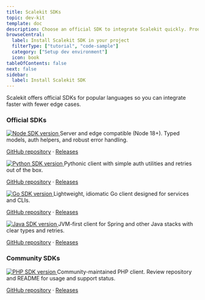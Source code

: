 ```yaml
---
title: Scalekit SDKs
topic: dev-kit
template: doc
description: Choose an official SDK to integrate Scalekit quickly. Production-ready clients with auth helpers, retries, and typed models.
browseCentral:
  label: Install Scalekit SDK in your project
  filterType: ["tutorial", "code-sample"]
  category: ["Setup dev environment"]
  icon: book
tableOfContents: false
next: false
sidebar:
  label: Install Scalekit SDK
---
```




Scalekit offers official SDKs for popular languages so you can integrate faster with fewer edge cases.


<InstallSDK />


### Official SDKs

<CardGrid>
  <FoldCard title="Node.js SDK" iconKey="node">
    <a href="https://github.com/scalekit-inc/scalekit-sdk-node/releases" target="_blank" rel="noopener" class="sdk-badge">
      <img alt="Node SDK version" loading="lazy" decoding="async" src="https://img.shields.io/github/v/tag/scalekit-inc/scalekit-sdk-node.svg?sort=semver&label=version&style=flat-square&color=brightgreen&labelColor=2f2f2f&cacheSeconds=3600" onerror="this.style.display='none'; this.nextElementSibling.style.display='inline-block'" />
    </a>
    Server and edge compatible (Node 18+). Typed models, auth helpers, and robust error handling.
    <p class="sdk-links"><a href="https://github.com/scalekit-inc/scalekit-sdk-node" target="_blank" rel="noopener">GitHub repository</a> <span class="sdk-dot">·</span> <a href="https://github.com/scalekit-inc/scalekit-sdk-node/releases" target="_blank" rel="noopener">Releases</a></p>
  </FoldCard>
  <FoldCard title="Python SDK" iconKey="python">
    <a href="https://github.com/scalekit-inc/scalekit-sdk-python/releases" target="_blank" rel="noopener" class="sdk-badge">
      <img alt="Python SDK version" loading="lazy" decoding="async" src="https://img.shields.io/github/v/tag/scalekit-inc/scalekit-sdk-python.svg?sort=semver&label=version&style=flat-square&color=brightgreen&labelColor=2f2f2f&cacheSeconds=3600" onerror="this.style.display='none'; this.nextElementSibling.style.display='inline-block'" />
    </a>
    Pythonic client with simple auth utilities and retries out of the box.
    <p class="sdk-links"><a href="https://github.com/scalekit-inc/scalekit-sdk-python" target="_blank" rel="noopener">GitHub repository</a> <span class="sdk-dot">·</span> <a href="https://github.com/scalekit-inc/scalekit-sdk-python/releases" target="_blank" rel="noopener">Releases</a></p>
  </FoldCard>
  <FoldCard title="Go SDK" iconKey="go">
    <a href="https://github.com/scalekit-inc/scalekit-sdk-go/releases" target="_blank" rel="noopener" class="sdk-badge">
      <img alt="Go SDK version" loading="lazy" decoding="async" src="https://img.shields.io/github/v/tag/scalekit-inc/scalekit-sdk-go.svg?sort=semver&label=version&style=flat-square&color=brightgreen&labelColor=2f2f2f&cacheSeconds=3600" onerror="this.style.display='none'; this.nextElementSibling.style.display='inline-block'" />
    </a>
    Lightweight, idiomatic Go client designed for services and CLIs.
    <p class="sdk-links"><a href="https://github.com/scalekit-inc/scalekit-sdk-go" target="_blank" rel="noopener">GitHub repository</a> <span class="sdk-dot">·</span> <a href="https://github.com/scalekit-inc/scalekit-sdk-go/releases" target="_blank" rel="noopener">Releases</a></p>
  </FoldCard>
  <FoldCard title="Java SDK" iconKey="java">
    <a href="https://github.com/scalekit-inc/scalekit-sdk-java/releases" target="_blank" rel="noopener" class="sdk-badge">
      <img alt="Java SDK version" loading="lazy" decoding="async" src="https://img.shields.io/github/v/tag/scalekit-inc/scalekit-sdk-java.svg?sort=semver&label=version&style=flat-square&color=brightgreen&labelColor=2f2f2f&cacheSeconds=3600" onerror="this.style.display='none'; this.nextElementSibling.style.display='inline-block'" />
    </a>
    JVM-first client for Spring and other Java stacks with clear types and retries.
    <p class="sdk-links"><a href="https://github.com/scalekit-inc/scalekit-sdk-java" target="_blank" rel="noopener">GitHub repository</a> <span class="sdk-dot">·</span> <a href="https://github.com/scalekit-inc/scalekit-sdk-java/releases" target="_blank" rel="noopener">Releases</a></p>
  </FoldCard>
</CardGrid>

### Community SDKs

<CardGrid>
  <FoldCard title="PHP SDK" iconKey="php">
    <a href="https://github.com/pawan1793/scalekit-php-sdk/releases" target="_blank" rel="noopener" class="sdk-badge">
      <img alt="PHP SDK version" loading="lazy" decoding="async" src="https://img.shields.io/github/v/tag/pawan1793/scalekit-php-sdk.svg?sort=semver&label=version&style=flat-square&color=brightgreen&labelColor=2f2f2f&cacheSeconds=3600" onerror="this.style.display='none'; this.nextElementSibling.style.display='inline-block'" />
    </a>
    Community-maintained PHP client. Review repository and README for usage and support status.
    <p class="sdk-links"><a href="https://github.com/pawan1793/scalekit-php-sdk" target="_blank" rel="noopener">GitHub repository</a> <span class="sdk-dot">·</span> <a href="https://github.com/pawan1793/scalekit-php-sdk/releases" target="_blank" rel="noopener">Releases</a></p>
  </FoldCard>
</CardGrid>
